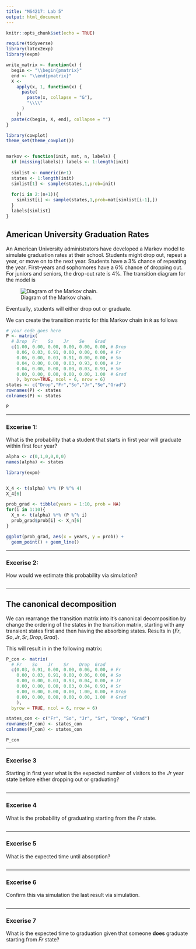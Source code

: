 ```yaml
---
title: "MS4217: Lab 5"
output: html_document
---
```


```r
knitr::opts_chunk$set(echo = TRUE)

require(tidyverse)
library(latex2exp)
library(expm)

write_matrix <- function(x) {
  begin <- "\\begin{pmatrix}"
  end <- "\\end{pmatrix}"
  X <-
    apply(x, 1, function(x) {
      paste(
        paste(x, collapse = "&"),
        "\\\\"
      )
    })
  paste(c(begin, X, end), collapse = "")
}

library(cowplot)
theme_set(theme_cowplot())


markov <- function(init, mat, n, labels) { 
  if (missing(labels)) labels <- 1:length(init)
  
  simlist <- numeric(n+1)
  states <- 1:length(init)
  simlist[1] <- sample(states,1,prob=init)
  
  for(i in 2:(n+1)){ 
    simlist[i] <- sample(states,1,prob=mat[simlist[i-1],]) 
  }
  labels[simlist]
}

```

## American University Graduation Rates

An American University administrators have developed a Markov model to simulate graduation rates at their school. Students might drop out, repeat a year, or move on to the next year. Students have a 3% chance of repeating the year. First-years and sophomores have a 6% chance of dropping out. For juniors and seniors, the drop-out rate is 4%. The transition diagram for the model is 


![Diagram of the Markov chain.](./lab_5_mc.png)

Eventually, students will either drop out or graduate.

We can create the transition matrix for this Markov chain in `R` as follows

```r
# your code goes here
P <- matrix(
  # Drop  Fr    So    Jr    Se    Grad
  c(1.00, 0.00, 0.00, 0.00, 0.00, 0.00, # Drop  
    0.06, 0.03, 0.91, 0.00, 0.00, 0.00, # Fr    
    0.06, 0.00, 0.03, 0.91, 0.00, 0.00, # So  
    0.04, 0.00, 0.00, 0.03, 0.93, 0.00, # Jr
    0.04, 0.00, 0.00, 0.00, 0.03, 0.93, # Se
    0.00, 0.00, 0.00, 0.00, 0.00, 1.00  # Grad
    ), byrow=TRUE, ncol = 6, nrow = 6)
states <- c("Drop","Fr","So","Jr","Se","Grad")
rownames(P) <- states
colnames(P) <- states

P
```

* * *

### Excerise 1:

What is the probability that a student that starts in first year will graduate within first four year?

```r
alpha <- c(0,1,0,0,0,0)
names(alpha) <- states

library(expm)


X_4 <- t(alpha) %*% (P %^% 4)
X_4[6]

prob_grad <- tibble(years = 1:10, prob = NA)
for(i in 1:10){
  X_n <- t(alpha) %*% (P %^% i)
  prob_grad$prob[i] <- X_n[6]
}

ggplot(prob_grad, aes(x = years, y = prob)) + 
  geom_point() + geom_line()

```

* * *

### Excerise 2:

How would we estimate this probability via simulation?
 
```r



```
* * *

## The canonical decomposition

We can rearrange the transition matrix into it's canonical decomposition by change the ordering of the states in the transition matrix, starting with any transient states first and then having the absorbing states. Results in $\{Fr, So, Jr, Sr, Drop, Grad\}$.

This will result in in the following matrix:

```r

P_con <- matrix(
  # Fr    So    Jr    Sr    Drop  Grad
  c(0.03, 0.91, 0.00, 0.00, 0.06, 0.00, # Fr
    0.00, 0.03, 0.91, 0.00, 0.06, 0.00, # So
    0.00, 0.00, 0.03, 0.93, 0.04, 0.00, # Jr
    0.00, 0.00, 0.00, 0.03, 0.04, 0.93, # Sr
    0.00, 0.00, 0.00, 0.00, 1.00, 0.00, # Drop  
    0.00, 0.00, 0.00, 0.00, 0.00, 1.00  # Grad
    ), 
  byrow = TRUE, ncol = 6, nrow = 6)

states_con <- c("Fr", "So", "Jr", "Sr", "Drop", "Grad")
rownames(P_con) <- states_con
colnames(P_con) <- states_con

P_con
```
* * *

### Excerise 3

Starting in first year what is the expected number of visitors to the $Jr$ year state before either dropping out or graduating?


```r




```

* * *

### Excerise 4

What is the probability of graduating starting from the $Fr$ state.

```r



```
* * *

### Excerise 5

What is the expected time until absorption?

```r




```
* * *

### Excerise 6

Confirm this via simulation the last result via simulation. 

```r


```
* * *

### Excerise 7

What is the expected time to graduation given that someone **does** graduate starting from $Fr$ state?

```r




```